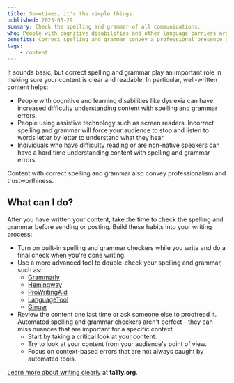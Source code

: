 ```yaml
---
title: Sometimes, it's the simple things.
published: 2023-05-29
summary: Check the spelling and grammar of all communications.
who: People with cognitive disabilities and other language barriers are supported by having good spelling and grammar.
benefits: Correct spelling and grammar convey a professional presence and all readers can more easily understand your message.
tags:
    - content
---
```



It sounds basic, but correct spelling and grammar play an important role in making sure your content is clear and readable. In particular, well-written content helps:
- People with cognitive and learning disabilities like dyslexia can have increased difficulty understanding content with spelling and grammar errors. 
- People using assistive technology such as screen readers. Incorrect spelling and grammar will force your audience to stop and listen to words letter by letter to understand what they hear.
- Individuals who have difficulty reading or are non-native speakers can have a hard time understanding content with spelling and grammar errors. 

Content with correct spelling and grammar also convey professionalism and trustworthiness. 

## What can I do?

After you have written your content, take the time to check the spelling and grammar before sending or posting. Build these habits into your writing process:
- Turn on built-in spelling and grammar checkers while you write and do a final check when you're done writing.
- Use a more advanced tool to double-check your spelling and grammar, such as:
    - [Grammarly](https://www.grammarly.com/)
    - [Hemingway](https://hemingwayapp.com/)
    - [ProWritingAid](https://prowritingaid.com/grammar-checker)
    - [LanguageTool](https://languagetool.org/)
    - [Ginger](https://www.gingersoftware.com/grammarcheck)
- Review the content one last time or ask someone else to proofread it. Automated spelling and grammar checkers aren't perfect - they can miss nuances that are important for a specific context. 
    - Start by taking a critical look at your content.
    - Try to look at your content from your audience's point of view.
    - Focus on context-based errors that are not always caught by automated tools.

[Learn more about writing clearly](https://www.ta11y.org/learning/topic?key=writing.a_intro) at **ta11y.org**.
